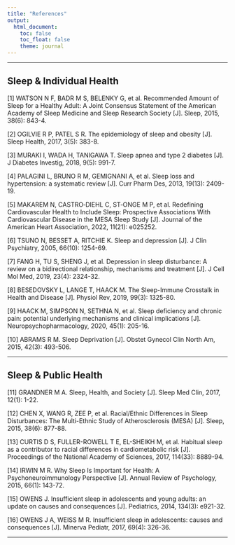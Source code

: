 ```yaml
---
title: "References"
output: 
  html_document:
    toc: false
    toc_float: false
    theme: journal
---
```

***

## Sleep & Individual Health

[1]	WATSON N F, BADR M S, BELENKY G, et al. Recommended Amount of Sleep for a Healthy Adult: A Joint Consensus Statement of the American Academy of Sleep Medicine and Sleep Research Society [J]. Sleep, 2015, 38(6): 843-4.

[2]	OGILVIE R P, PATEL S R. The epidemiology of sleep and obesity [J]. Sleep Health, 2017, 3(5): 383-8.

[3]	MURAKI I, WADA H, TANIGAWA T. Sleep apnea and type 2 diabetes [J]. J Diabetes Investig, 2018, 9(5): 991-7.

[4]	PALAGINI L, BRUNO R M, GEMIGNANI A, et al. Sleep loss and hypertension: a systematic review [J]. Curr Pharm Des, 2013, 19(13): 2409-19.

[5]	MAKAREM N, CASTRO‐DIEHL C, ST‐ONGE M P, et al. Redefining Cardiovascular Health to Include Sleep: Prospective Associations With Cardiovascular Disease in the MESA Sleep Study [J]. Journal of the American Heart Association, 2022, 11(21): e025252.

[6]	TSUNO N, BESSET A, RITCHIE K. Sleep and depression [J]. J Clin Psychiatry, 2005, 66(10): 1254-69.

[7]	FANG H, TU S, SHENG J, et al. Depression in sleep disturbance: A review on a bidirectional relationship, mechanisms and treatment [J]. J Cell Mol Med, 2019, 23(4): 2324-32.

[8]	BESEDOVSKY L, LANGE T, HAACK M. The Sleep-Immune Crosstalk in Health and Disease [J]. Physiol Rev, 2019, 99(3): 1325-80.

[9]	HAACK M, SIMPSON N, SETHNA N, et al. Sleep deficiency and chronic pain: potential underlying mechanisms and clinical implications [J]. Neuropsychopharmacology, 2020, 45(1): 205-16.

[10]	ABRAMS R M. Sleep Deprivation [J]. Obstet Gynecol Clin North Am, 2015, 42(3): 493-506.

***

## Sleep & Public Health

[11]	GRANDNER M A. Sleep, Health, and Society [J]. Sleep Med Clin, 2017, 12(1): 1-22.

[12]	CHEN X, WANG R, ZEE P, et al. Racial/Ethnic Differences in Sleep Disturbances: The Multi-Ethnic Study of Atherosclerosis (MESA) [J]. Sleep, 2015, 38(6): 877-88.

[13]	CURTIS D S, FULLER-ROWELL T E, EL-SHEIKH M, et al. Habitual sleep as a contributor to racial differences in cardiometabolic risk [J]. Proceedings of the National Academy of Sciences, 2017, 114(33): 8889-94.

[14]	IRWIN M R. Why Sleep Is Important for Health: A Psychoneuroimmunology Perspective [J]. Annual Review of Psychology, 2015, 66(1): 143-72.

[15]	OWENS J. Insufficient sleep in adolescents and young adults: an update on causes and consequences [J]. Pediatrics, 2014, 134(3): e921-32.

[16]	OWENS J A, WEISS M R. Insufficient sleep in adolescents: causes and consequences [J]. Minerva Pediatr, 2017, 69(4): 326-36.

***
